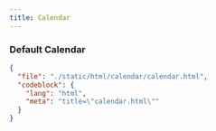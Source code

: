 ```yaml
---
title: Calendar
---
```


### Default Calendar

<ComponentPreview src="/calendar/calendar" />

```json doc-gen:file
{
  "file": "./static/html/calendar/calendar.html",
  "codeblock": {
    "lang": "html",
    "meta": "title=\"calendar.html\""
  }
}
```
